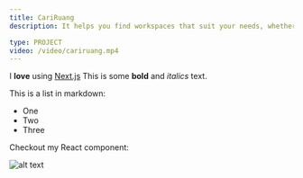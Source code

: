 ```yaml
---
title: CariRuang
description: It helps you find workspaces that suit your needs, whether you're freelancing, running a business, or working remotely, making work more convenient and productive for Indonesians.

type: PROJECT
video: /video/cariruang.mp4
---
```


I **love** using [Next.js](https://nextjs.org/)
This is some **bold** and _italics_ text.

This is a list in markdown:

- One
- Two
- Three

Checkout my React component:

![alt text](https://www.google.com/images/branding/googlelogo/1x/googlelogo_color_272x92dp.png "Google's Logo")
